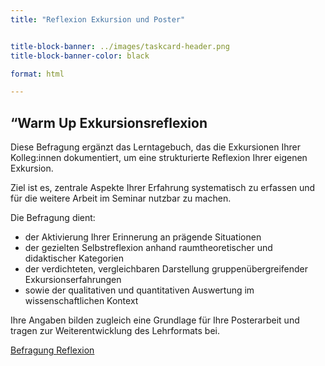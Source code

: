 ```yaml
---
title: "Reflexion Exkursion und Poster"


title-block-banner: ../images/taskcard-header.png
title-block-banner-color: black

format: html

---
```


## "Warm Up Exkursionsreflexion

Diese Befragung ergänzt das Lerntagebuch, das die Exkursionen Ihrer Kolleg:innen dokumentiert, um eine strukturierte Reflexion Ihrer eigenen Exkursion.

Ziel ist es, zentrale Aspekte Ihrer Erfahrung systematisch zu erfassen und für die weitere Arbeit im Seminar nutzbar zu machen.

Die Befragung dient:

- der Aktivierung Ihrer Erinnerung an prägende Situationen
- der gezielten Selbstreflexion anhand raumtheoretischer und didaktischer Kategorien
- der verdichteten, vergleichbaren Darstellung gruppenübergreifender Exkursionserfahrungen
- sowie der qualitativen und quantitativen Auswertung im wissenschaftlichen Kontext

Ihre Angaben bilden zugleich eine Grundlage für Ihre Posterarbeit und tragen zur Weiterentwicklung des Lehrformats bei.


[Befragung Reflexion](https://forms.gle/2rJRkX8XpNR1GDKx6)


